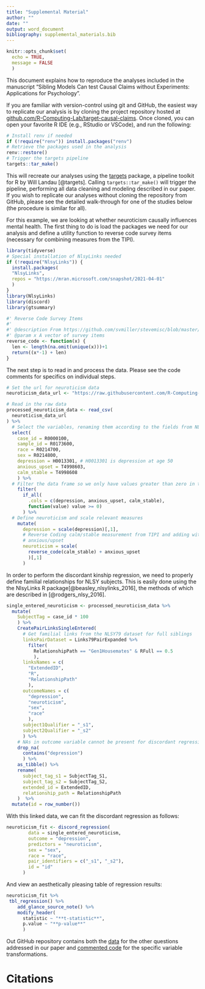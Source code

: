 ```yaml
---
title: "Supplemental Material"
author: ""
date: ""
output: word_document
bibliography: supplemental_materials.bib
---
```


```r
knitr::opts_chunk$set(
  echo = TRUE,
  message = FALSE
  )
```

This document explains how to reproduce the analyses included in the manuscript "Sibling Models Can test Causal Claims without Experiments: Applications for Psychology". 

If you are familiar with version-control using git and GitHub, the easiest way to replicate our analysis is by cloning the project repository hosted at [github.com/R-Computing-Lab/target-causal-claims](https://github.com/R-Computing-Lab/target-causalclaims). Once cloned, you can open your favorite R IDE (e.g., RStudio or VSCode), and run the following:

```r
# Install renv if needed
if (!require("renv")) install.packages("renv")
# Retrieve the packages used in the analysis
renv::restore()
# Trigger the targets pipeline
targets::tar_make()
```

This will recreate our analyses using the [targets](https://docs.ropensci.org/targets/) package, a pipeline toolkit for R by Will Landau [@targets]. Calling `targets::tar_make()` will trigger the pipeline, performing all data cleaning and modeling described in our paper. If you wish to replicate our analyses without cloning the repository from GitHub, please see the detailed walk-through for one of the studies below (the procedure is similar for all).

For this example, we are looking at whether neuroticism causally influences mental health. The first thing to do is load the packages we need for our analysis and define a utility function to reverse code survey items (necessary for combining measures from the TIPI).

```r
library(tidyverse)
# Special installation of NlsyLinks needed
if (!require("NlsyLinks")) {
  install.packages(
  "NlsyLinks",
  repos = "https://mran.microsoft.com/snapshot/2021-04-01"
  )
}
library(NlsyLinks)
library(discord)
library(gtsummary)

#' Reverse Code Survey Items
#'
#' @description From https://github.com/svmiller/stevemisc/blob/master/R/revcode.R
#' @param x A vector of survey items
reverse_code <- function(x) {
  len <- length(na.omit(unique(x)))+1
  return((x*-1) + len)
}

```

The next step is to read in and process the data. Please see the code comments for specifics on individual steps.

```r

# Set the url for neuroticism data
neuroticism_data_url <- "https://raw.githubusercontent.com/R-Computing-Lab/target-causalclaims/main/data/neuroticism.csv"

# Read in the raw data
processed_neuroticism_data <- read_csv(
  neuroticism_data_url
) %>%
  # Select the variables, renaming them according to the fields from NLSY
  select(
    case_id = R0000100,
    sample_id = R0173600,
    race = R0214700,
    sex = R0214800,
    depression = H0013301, # H0013301 is depression at age 50
    anxious_upset = T4998603,
    calm_stable = T4998608
    ) %>%
  # Filter the data frame so we only have values greater than zero in the columns 'depression_score', 'anxious_upset', and 'calm_stable'
    filter(
      if_all(
        .cols = c(depression, anxious_upset, calm_stable), 
        function(value) value >= 0)
      ) %>%
  # Define neuroticism and scale relevant measures
    mutate(
      depression = scale(depression)[,1],
      # Reverse Coding calm/stable measurement from TIPI and adding with
      # anxious/upset
      neuroticism = scale(
        reverse_code(calm_stable) + anxious_upset
        )[,1]
      ) 

```

In order to perform the discordant kinship regression, we need to properly define familial relationships for NLSY subjects. This is easily done using the the NlsyLinks R package[@beasley_nlsylinks_2016], the methods of which are described in [@rodgers_nlsy_2016].

```r

single_entered_neuroticism <- processed_neuroticism_data %>%
  mutate(
    SubjectTag = case_id * 100
    ) %>%
    CreatePairLinksSingleEntered(
      # Get familial links from the NLSY79 dataset for full siblings
      linksPairDataset = Links79PairExpanded %>%
        filter(
          RelationshipPath == "Gen1Housemates" & RFull == 0.5
          ),
      linksNames = c(
        "ExtendedID",
        "R", 
        "RelationshipPath"
        ),
      outcomeNames = c(
        "depression", 
        "neuroticism",
        "sex", 
        "race"
        ),
      subject1Qualifier = "_s1",
      subject2Qualifier = "_s2"
      ) %>%
    # NAs in outcome variable cannot be present for discordant regression to work
    drop_na(
      contains("depression")
      ) %>%
    as_tibble() %>%
    rename(
      subject_tag_s1 = SubjectTag_S1,
      subject_tag_s2 = SubjectTag_S2,
      extended_id = ExtendedID,
      relationship_path = RelationshipPath
    )  %>%
  mutate(id = row_number())

```

With this linked data, we can fit the discordant regression as follows:

```r
neuroticism_fit <- discord_regression(
        data = single_entered_neuroticism,
        outcome = "depression",
        predictors = "neuroticism",
        sex = "sex",
        race = "race",
        pair_identifiers = c("_s1", "_s2"),
        id = "id"
      )
```

And view an aesthetically pleasing table of regression results:

```r

neuroticism_fit %>%
 tbl_regression() %>%
    add_glance_source_note() %>%
    modify_header(
      statistic ~ "**t-statistic**", 
      p.value ~ "**p-value**"
      )

```

Out GitHub repository contains both the [data]((https://github.com/R-Computing-Lab/target-causalclaims/tree/main/data)) for the other questions addressed in our paper and [commented code](https://github.com/R-Computing-Lab/target-causalclaims/blob/main/R/utils_process-data.R) for the specific variable transformations.

# Citations
